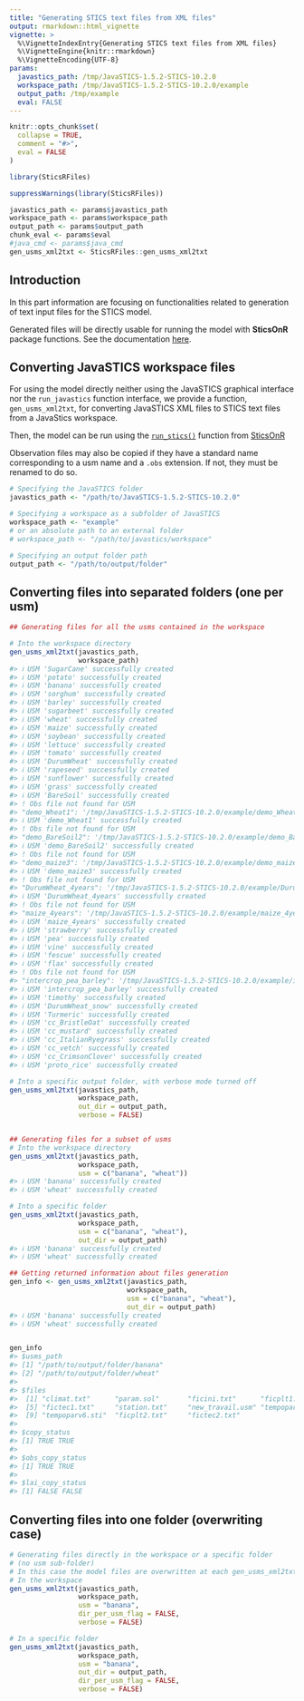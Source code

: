 ```yaml
---
title: "Generating STICS text files from XML files"
output: rmarkdown::html_vignette
vignette: >
  %\VignetteIndexEntry{Generating STICS text files from XML files}
  %\VignetteEngine{knitr::rmarkdown}
  %\VignetteEncoding{UTF-8}
params:
  javastics_path: /tmp/JavaSTICS-1.5.2-STICS-10.2.0
  workspace_path: /tmp/JavaSTICS-1.5.2-STICS-10.2.0/example
  output_path: /tmp/example
  eval: FALSE
---
```


```r
knitr::opts_chunk$set(
  collapse = TRUE,
  comment = "#>",
  eval = FALSE
)
```

```r
library(SticsRFiles)
```

```r
suppressWarnings(library(SticsRFiles))
```

```r
javastics_path <- params$javastics_path
workspace_path <- params$workspace_path
output_path <- params$output_path
chunk_eval <- params$eval
#java_cmd <- params$java_cmd
gen_usms_xml2txt <- SticsRFiles::gen_usms_xml2txt
```

## Introduction

In this part information are focusing on functionalities related to generation of text input files for the STICS model.

Generated files will be directly usable for running the model with **SticsOnR** package functions. See the documentation [here](https://sticsrpacks.github.io/SticsOnR/).

## Converting JavaSTICS workspace files
For using the model directly neither using the JavaSTICS graphical interface nor the `run_javastics` function interface, we provide a function, `gen_usms_xml2txt`, for converting JavaSTICS XML files to STICS text files from a JavaStics workspace. 

Then, the model can be run using the [`run_stics()`](https://sticsrpacks.github.io/SticsOnR/reference/run_stics.html) function from [SticsOnR](https://sticsrpacks.github.io/SticsOnR/)

Observation files may also be copied if they have a standard name corresponding to a usm name and a `.obs` extension. If not, they must be renamed to do so.

```r
# Specifying the JavaSTICS folder
javastics_path <- "/path/to/JavaSTICS-1.5.2-STICS-10.2.0"

# Specifying a workspace as a subfolder of JavaSTICS
workspace_path <- "example"
# or an absolute path to an external folder
# workspace_path <- "/path/to/javastics/workspace"

# Specifying an output folder path
output_path <- "/path/to/output/folder"

```

## Converting files into separated folders (one per usm)
```r
## Generating files for all the usms contained in the workspace

# Into the workspace directory
gen_usms_xml2txt(javastics_path,
                 workspace_path)
#> ℹ USM 'SugarCane' successfully created
#> ℹ USM 'potato' successfully created
#> ℹ USM 'banana' successfully created
#> ℹ USM 'sorghum' successfully created
#> ℹ USM 'barley' successfully created
#> ℹ USM 'sugarbeet' successfully created
#> ℹ USM 'wheat' successfully created
#> ℹ USM 'maize' successfully created
#> ℹ USM 'soybean' successfully created
#> ℹ USM 'lettuce' successfully created
#> ℹ USM 'tomato' successfully created
#> ℹ USM 'DurumWheat' successfully created
#> ℹ USM 'rapeseed' successfully created
#> ℹ USM 'sunflower' successfully created
#> ℹ USM 'grass' successfully created
#> ℹ USM 'BareSoil' successfully created
#> ! Obs file not found for USM
#> "demo_Wheat1": '/tmp/JavaSTICS-1.5.2-STICS-10.2.0/example/demo_Wheat1.obs'
#> ℹ USM 'demo_Wheat1' successfully created
#> ! Obs file not found for USM
#> "demo_BareSoil2": '/tmp/JavaSTICS-1.5.2-STICS-10.2.0/example/demo_BareSoil2.obs'
#> ℹ USM 'demo_BareSoil2' successfully created
#> ! Obs file not found for USM
#> "demo_maize3": '/tmp/JavaSTICS-1.5.2-STICS-10.2.0/example/demo_maize3.obs'
#> ℹ USM 'demo_maize3' successfully created
#> ! Obs file not found for USM
#> "DurumWheat_4years": '/tmp/JavaSTICS-1.5.2-STICS-10.2.0/example/DurumWheat_4years.obs'
#> ℹ USM 'DurumWheat_4years' successfully created
#> ! Obs file not found for USM
#> "maize_4years": '/tmp/JavaSTICS-1.5.2-STICS-10.2.0/example/maize_4years.obs'
#> ℹ USM 'maize_4years' successfully created
#> ℹ USM 'strawberry' successfully created
#> ℹ USM 'pea' successfully created
#> ℹ USM 'vine' successfully created
#> ℹ USM 'fescue' successfully created
#> ℹ USM 'flax' successfully created
#> ! Obs file not found for USM
#> "intercrop_pea_barley": '/tmp/JavaSTICS-1.5.2-STICS-10.2.0/example/intercrop_pea_barley.obs'
#> ℹ USM 'intercrop_pea_barley' successfully created
#> ℹ USM 'timothy' successfully created
#> ℹ USM 'DurumWheat_snow' successfully created
#> ℹ USM 'Turmeric' successfully created
#> ℹ USM 'cc_BristleOat' successfully created
#> ℹ USM 'cc_mustard' successfully created
#> ℹ USM 'cc_ItalianRyegrass' successfully created
#> ℹ USM 'cc_vetch' successfully created
#> ℹ USM 'cc_CrimsonClover' successfully created
#> ℹ USM 'proto_rice' successfully created

```

```r

# Into a specific output folder, with verbose mode turned off
gen_usms_xml2txt(javastics_path,
                 workspace_path,
                 out_dir = output_path,
                 verbose = FALSE)


## Generating files for a subset of usms
# Into the workspace directory
gen_usms_xml2txt(javastics_path,
                 workspace_path,
                 usm = c("banana", "wheat"))
#> ℹ USM 'banana' successfully created
#> ℹ USM 'wheat' successfully created

# Into a specific folder
gen_usms_xml2txt(javastics_path,
                 workspace_path,
                 usm = c("banana", "wheat"),
                 out_dir = output_path)
#> ℹ USM 'banana' successfully created
#> ℹ USM 'wheat' successfully created

```

```r
## Getting returned information about files generation
gen_info <- gen_usms_xml2txt(javastics_path,
                             workspace_path,
                             usm = c("banana", "wheat"),
                             out_dir = output_path)
#> ℹ USM 'banana' successfully created
#> ℹ USM 'wheat' successfully created


gen_info
#> $usms_path
#> [1] "/path/to/output/folder/banana"
#> [2] "/path/to/output/folder/wheat"
#>
#> $files
#>  [1] "climat.txt"      "param.sol"       "ficini.txt"      "ficplt1.txt"
#>  [5] "fictec1.txt"     "station.txt"     "new_travail.usm" "tempopar.sti"
#>  [9] "tempoparv6.sti"  "ficplt2.txt"     "fictec2.txt"
#>
#> $copy_status
#> [1] TRUE TRUE
#>
#> $obs_copy_status
#> [1] TRUE TRUE
#>
#> $lai_copy_status
#> [1] FALSE FALSE
```

## Converting files into one folder (overwriting case) 
```r
# Generating files directly in the workspace or a specific folder
# (no usm sub-folder)
# In this case the model files are overwritten at each gen_usms_xml2txt call !
# In the workspace
gen_usms_xml2txt(javastics_path,
                 workspace_path,
                 usm = "banana",
                 dir_per_usm_flag = FALSE,
                 verbose = FALSE)

# In a specific folder
gen_usms_xml2txt(javastics_path,
                 workspace_path,
                 usm = "banana",
                 out_dir = output_path,
                 dir_per_usm_flag = FALSE,
                 verbose = FALSE)
```
